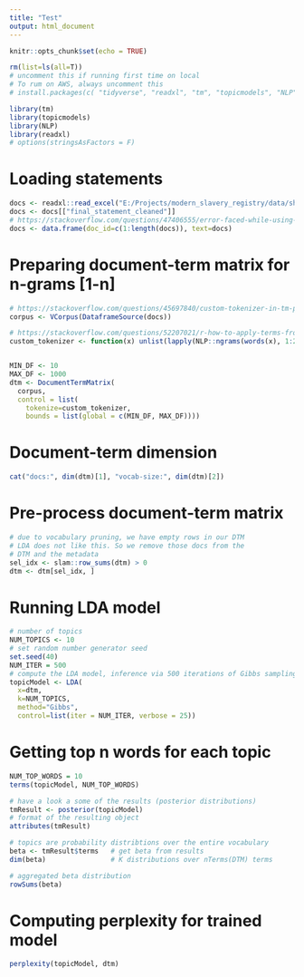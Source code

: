 ```yaml
---
title: "Test"
output: html_document
---
```


```r
knitr::opts_chunk$set(echo = TRUE)
```

```r
rm(list=ls(all=T))
# uncomment this if running first time on local
# To rum on AWS, always uncomment this
# install.packages(c( "tidyverse", "readxl", "tm", "topicmodels", "NLP"))
```

```r

library(tm)
library(topicmodels)
library(NLP)
library(readxl)
# options(stringsAsFactors = F) 
```

# Loading statements
```r
docs <- readxl::read_excel("E:/Projects/modern_slavery_registry/data/sheets/subset_data.xlsx")
docs <- docs[["final_statement_cleaned"]]
# https://stackoverflow.com/questions/47406555/error-faced-while-using-tm-packages-vcorpus-in-r
docs <- data.frame(doc_id=c(1:length(docs)), text=docs)
```

# Preparing document-term matrix for n-grams [1-n] 
```r
# https://stackoverflow.com/questions/45697840/custom-tokenizer-in-tm-package-r-not-working
corpus <- VCorpus(DataframeSource(docs))

# https://stackoverflow.com/questions/52207021/r-how-to-apply-terms-from-training-document-term-matrix-dtm-to-test-dtm-bot
custom_tokenizer <- function(x) unlist(lapply(NLP::ngrams(words(x), 1:2), paste, collapse = " "), use.names = FALSE)


MIN_DF <- 10
MAX_DF <- 1000
dtm <- DocumentTermMatrix(
  corpus, 
  control = list(
    tokenize=custom_tokenizer, 
    bounds = list(global = c(MIN_DF, MAX_DF))))
```

# Document-term dimension
```r
cat("docs:", dim(dtm)[1], "vocab-size:", dim(dtm)[2])
```
# Pre-process document-term matrix
```r
# due to vocabulary pruning, we have empty rows in our DTM
# LDA does not like this. So we remove those docs from the
# DTM and the metadata
sel_idx <- slam::row_sums(dtm) > 0
dtm <- dtm[sel_idx, ]
```

# Running LDA model
```r
# number of topics
NUM_TOPICS <- 10
# set random number generator seed
set.seed(40)
NUM_ITER = 500
# compute the LDA model, inference via 500 iterations of Gibbs sampling
topicModel <- LDA(
  x=dtm,
  k=NUM_TOPICS, 
  method="Gibbs", 
  control=list(iter = NUM_ITER, verbose = 25))

```
# Getting top n words for each topic
```r
NUM_TOP_WORDS = 10
terms(topicModel, NUM_TOP_WORDS)
```

```r
# have a look a some of the results (posterior distributions)
tmResult <- posterior(topicModel)
# format of the resulting object
attributes(tmResult)
```

```r
# topics are probability distribtions over the entire vocabulary
beta <- tmResult$terms   # get beta from results
dim(beta)                # K distributions over nTerms(DTM) terms 
```

```r
# aggregated beta distribution
rowSums(beta)  
```

# Computing perplexity for trained model
```r
perplexity(topicModel, dtm)
```